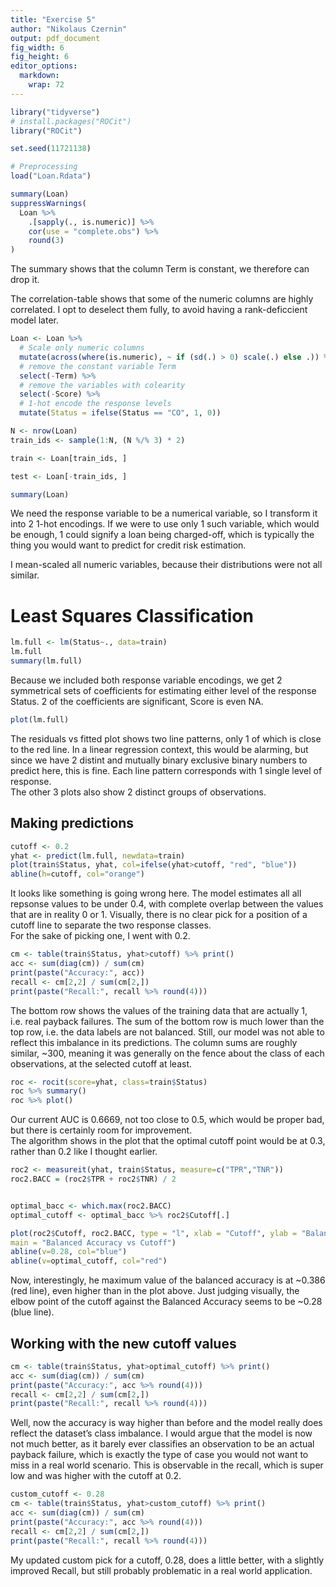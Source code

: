 ```yaml
---
title: "Exercise 5"
author: "Nikolaus Czernin"
output: pdf_document
fig_width: 6 
fig_height: 6
editor_options: 
  markdown: 
    wrap: 72
---
```


```r
library("tidyverse")
# install.packages("ROCit")
library("ROCit")

```

```r
set.seed(11721138)
```

```r
# Preprocessing
load("Loan.Rdata")
```

```r
summary(Loan)
suppressWarnings(
  Loan %>% 
    .[sapply(., is.numeric)] %>% 
    cor(use = "complete.obs") %>% 
    round(3)
)
```

The summary shows that the column Term is constant, we therefore can
drop it.

The correlation-table shows that some of the numeric columns are highly
correlated. I opt to deselect them fully, to avoid having a
rank-deficcient model later.

```r
Loan <- Loan %>%
  # Scale only numeric columns
  mutate(across(where(is.numeric), ~ if (sd(.) > 0) scale(.) else .)) %>%
  # remove the constant variable Term
  select(-Term) %>% 
  # remove the variables with colearity
  select(-Score) %>% 
  # 1-hot encode the response levels
  mutate(Status = ifelse(Status == "CO", 1, 0))

```

```r
N <- nrow(Loan)
train_ids <- sample(1:N, (N %/% 3) * 2)

train <- Loan[train_ids, ] 

test <- Loan[-train_ids, ] 

summary(Loan)

```

We need the response variable to be a numerical variable, so I transform
it into 2 1-hot encodings. If we were to use only 1 such variable, which
would be enough, 1 could signify a loan being charged-off, which is
typically the thing you would want to predict for credit risk
estimation.

I mean-scaled all numeric variables, because their distributions were
not all similar.

# Least Squares Classification

```r
lm.full <- lm(Status~., data=train)
lm.full
summary(lm.full)

```

Because we included both response variable encodings, we get 2
symmetrical sets of coefficients for estimating either level of the
response Status. 2 of the coefficients are significant, Score is even
NA.

```r
plot(lm.full)
```

The residuals vs fitted plot shows two line patterns, only 1 of which is
close to the red line. In a linear regression context, this would be
alarming, but since we have 2 distint and mutually binary exclusive
binary numbers to predict here, this is fine. Each line pattern
corresponds with 1 single level of response.\
The other 3 plots also show 2 distinct groups of observations.

## Making predictions

```r
cutoff <- 0.2
yhat <- predict(lm.full, newdata=train)
plot(train$Status, yhat, col=ifelse(yhat>cutoff, "red", "blue"))
abline(h=cutoff, col="orange")
```

It looks like something is going wrong here. The model estimates all all
repsonse values to be under 0.4, with complete overlap between the
values that are in reality 0 or 1. Visually, there is no clear pick for
a position of a cutoff line to separate the two response classes.\
For the sake of picking one, I went with 0.2.

```r
cm <- table(train$Status, yhat>cutoff) %>% print()
acc <- sum(diag(cm)) / sum(cm)
print(paste("Accuracy:", acc))
recall <- cm[2,2] / sum(cm[2,])
print(paste("Recall:", recall %>% round(4)))

```

The bottom row shows the values of the training data that are actually
1, i.e. real payback failures. The sum of the bottom row is much lower
than the top row, i.e. the data labels are not balanced. Still, our
model was not able to reflect this imbalance in its predictions. The
column sums are roughly similar, \~300, meaning it was generally on the
fence about the class of each observations, at the selected cutoff at
least.

```r
roc <- rocit(score=yhat, class=train$Status)
roc %>% summary()
roc %>% plot()

```

Our current AUC is 0.6669, not too close to 0.5, which would be proper
bad, but there is certainly room for improvement.\
The algorithm shows in the plot that the optimal cutoff point would be
at 0.3, rather than 0.2 like I thought earlier.

```r
roc2 <- measureit(yhat, train$Status, measure=c("TPR","TNR"))
roc2.BACC = (roc2$TPR + roc2$TNR) / 2


optimal_bacc <- which.max(roc2.BACC) 
optimal_cutoff <- optimal_bacc %>% roc2$Cutoff[.]

plot(roc2$Cutoff, roc2.BACC, type = "l", xlab = "Cutoff", ylab = "Balanced Accuracy",
main = "Balanced Accuracy vs Cutoff")
abline(v=0.28, col="blue")
abline(v=optimal_cutoff, col="red")

```

Now, interestingly, he maximum value of the balanced accuracy is at
\~0.386 (red line), even higher than in the plot above. Just judging
visually, the elbow point of the cutoff against the Balanced Accuracy
seems to be \~0.28 (blue line).

## Working with the new cutoff values

```r
cm <- table(train$Status, yhat>optimal_cutoff) %>% print()
acc <- sum(diag(cm)) / sum(cm)
print(paste("Accuracy:", acc %>% round(4)))
recall <- cm[2,2] / sum(cm[2,])
print(paste("Recall:", recall %>% round(4)))
```

Well, now the accuracy is way higher than before and the model really
does reflect the dataset's class imbalance. I would argue that the model
is now not much better, as it barely ever classifies an observation to
be an actual payback failure, which is exactly the type of case you
would not want to miss in a real world scenario. This is observable in
the recall, which is super low and was higher with the cutoff at 0.2.

```r
custom_cutoff <- 0.28
cm <- table(train$Status, yhat>custom_cutoff) %>% print()
acc <- sum(diag(cm)) / sum(cm)
print(paste("Accuracy:", acc %>% round(4)))
recall <- cm[2,2] / sum(cm[2,])
print(paste("Recall:", recall %>% round(4)))
```

My updated custom pick for a cutoff, 0.28, does a little better, with a
slightly improved Recall, but still probably problematic in a real world
application.
